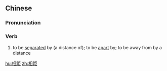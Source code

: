 ==Chinese==
{{zh-forms}}

===Pronunciation===
{{zh-pron
|m=xiāngjù
|c=soeng1 keoi5
|mn=qz:siong-kǐr/tw,xm:siong-kū/twvk,zz:siang-kī
|cat=v
}}

===Verb===
{{zh-verb}}

# to be [[separate]]d by (a distance of); to be [[apart]] by; to be away from by a distance

[[hu:相距]]
[[zh:相距]]